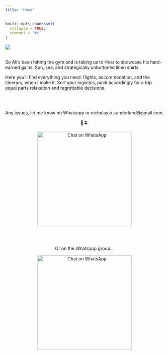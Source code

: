 ```yaml
---
title: "Home"
---
```


```r
knitr::opts_chunk$set(
  collapse = TRUE,
  comment = "#>"
)
```

![](images/hvar-island.jpg)
<br>
<br>

So Ali’s been hitting the gym and is taking us to Hvar to showcase his hard-earned gains. Sun, sea, and strategically unbuttoned linen shirts.

Here you’ll find everything you need: flights, accommodation, and the itinerary, when I make it. Sort your logistics, pack accordingly for a trip equal parts relaxation and regrettable decisions.

<br>
<br>

<div style="text-align: center;">
Any issues, let me know on Whatsapp or nicholas.p.sunderland@gmail.com. 
</div>

<div style="text-align: center;">
  💪🏝️
</div>

<div style="text-align: center;">
  <a aria-label="Chat on WhatsApp" href="https://wa.me/447882937843?text=I've%20got%20a%20problem%2E%2E%2E">
    <img alt="Chat on WhatsApp" src="images/whatsapp.png" style="width: 300px; height: auto; max-width: 100%;" />
  </a>
</div>

<br>
<br>

<div style="text-align: center;">
Or on the Whatsapp group... 
</div>

<div style="text-align: center;">
  <a aria-label="Chat on WhatsApp" href="https://chat.whatsapp.com/BCGVZJnvRx37EOOpESOL3M">
    <img alt="Chat on WhatsApp" src="images/whatsapp_group.jpeg" style="width: 300px; height: auto; max-width: 100%;" />
  </a>
</div>


